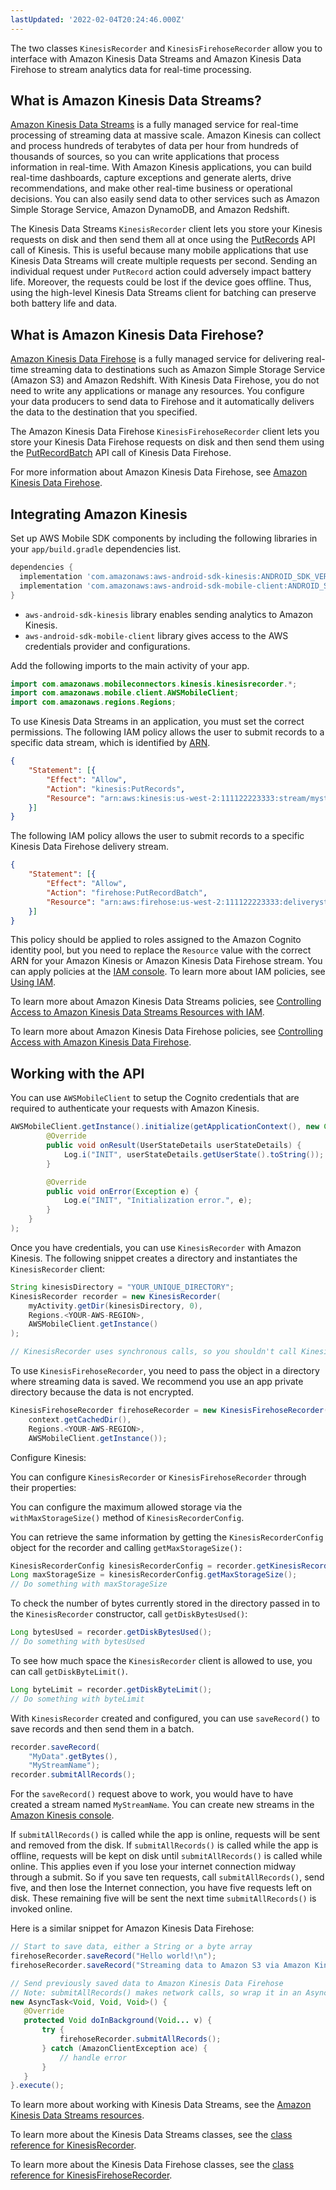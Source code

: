 ```yaml
---
lastUpdated: '2022-02-04T20:24:46.000Z'
---
```

The two classes `KinesisRecorder` and `KinesisFirehoseRecorder` allow you to interface with Amazon Kinesis Data Streams and Amazon Kinesis Data Firehose to stream analytics data for real-time processing.

## What is Amazon Kinesis Data Streams?

[Amazon Kinesis Data Streams](http://aws.amazon.com/kinesis/) is a fully managed service for real-time processing of streaming data at massive scale. Amazon Kinesis can collect and process hundreds of terabytes of data per hour from hundreds of thousands of sources, so you can write applications that process information in real-time. With Amazon Kinesis applications, you can build real-time dashboards, capture exceptions and generate alerts, drive recommendations, and make other real-time business or operational decisions. You can also easily send data to other services such as Amazon Simple Storage Service, Amazon DynamoDB, and Amazon Redshift.

The Kinesis Data Streams `KinesisRecorder` client lets you store your Kinesis requests on disk and then send them all at once using the [PutRecords](https://docs.aws.amazon.com/kinesis/latest/APIReference/API_PutRecords.html) API call of Kinesis. This is useful because many mobile applications that use Kinesis Data Streams will create multiple requests per second. Sending an individual request under `PutRecord` action could adversely impact battery life. Moreover, the requests could be lost if the device goes offline. Thus, using the high-level Kinesis Data Streams client for batching can preserve both battery life and data.

## What is Amazon Kinesis Data Firehose?

[Amazon Kinesis Data Firehose](http://aws.amazon.com/kinesis/firehose/) is a fully managed service for delivering real-time streaming data to destinations such as Amazon Simple Storage Service (Amazon S3) and Amazon Redshift. With Kinesis Data Firehose, you do not need to write any applications or manage any resources. You configure your data producers to send data to Firehose and it automatically delivers the data to the destination that you specified.

The Amazon Kinesis Data Firehose `KinesisFirehoseRecorder` client lets you store your Kinesis Data Firehose requests on disk and then send them using the [PutRecordBatch](https://docs.aws.amazon.com/firehose/latest/APIReference/API_PutRecordBatch.html) API call of Kinesis Data Firehose.

For more information about Amazon Kinesis Data Firehose, see [Amazon Kinesis Data Firehose](http://docs.aws.amazon.com/firehose/latest/dev/what-is-this-service.html).

## Integrating Amazon Kinesis

Set up AWS Mobile SDK components by including the following libraries in your `app/build.gradle` dependencies list.

```groovy
dependencies {
  implementation 'com.amazonaws:aws-android-sdk-kinesis:ANDROID_SDK_VERSION'
  implementation 'com.amazonaws:aws-android-sdk-mobile-client:ANDROID_SDK_VERSION'
}
```

* `aws-android-sdk-kinesis` library enables sending analytics to Amazon Kinesis.
* `aws-android-sdk-mobile-client` library gives access to the AWS credentials provider and configurations.

Add the following imports to the main activity of your app.

```java
import com.amazonaws.mobileconnectors.kinesis.kinesisrecorder.*;
import com.amazonaws.mobile.client.AWSMobileClient;
import com.amazonaws.regions.Regions;
```

To use Kinesis Data Streams in an application, you must set the correct permissions. The following IAM policy allows the user to submit records to a specific data stream, which is identified by [ARN](http://docs.aws.amazon.com/general/latest/gr/aws-arns-and-namespaces.html).

```json
{
    "Statement": [{
        "Effect": "Allow",
        "Action": "kinesis:PutRecords",
        "Resource": "arn:aws:kinesis:us-west-2:111122223333:stream/mystream"
    }]
}
```

The following IAM policy allows the user to submit records to a specific  Kinesis Data Firehose delivery stream.

```json
{
    "Statement": [{
        "Effect": "Allow",
        "Action": "firehose:PutRecordBatch",
        "Resource": "arn:aws:firehose:us-west-2:111122223333:deliverystream/mystream"
    }]
}
```

This policy should be applied to roles assigned to the Amazon Cognito identity pool, but you need to replace the `Resource` value with the correct ARN for your Amazon Kinesis or Amazon Kinesis Data Firehose stream. You can apply policies at the [IAM console](https://console.aws.amazon.com/iam/). To learn more about IAM policies, see [Using IAM](http://docs.aws.amazon.com/IAM/latest/UserGuide/IAM_Introduction.html).

To learn more about Amazon Kinesis Data Streams policies, see [Controlling Access to Amazon Kinesis Data Streams Resources with IAM](http://docs.aws.amazon.com/kinesis/latest/dev/kinesis-using-iam.html).

To learn more about Amazon Kinesis Data Firehose policies, see [Controlling Access with Amazon Kinesis Data Firehose](http://docs.aws.amazon.com/firehose/latest/dev/controlling-access.html).

## Working with the API

You can use `AWSMobileClient` to setup the Cognito credentials that are required to authenticate your requests with Amazon Kinesis.

```java
AWSMobileClient.getInstance().initialize(getApplicationContext(), new Callback<UserStateDetails>() {
        @Override
        public void onResult(UserStateDetails userStateDetails) {
            Log.i("INIT", userStateDetails.getUserState().toString());
        }

        @Override
        public void onError(Exception e) {
            Log.e("INIT", "Initialization error.", e);
        }
    }
);
```

Once you have credentials, you can use `KinesisRecorder` with Amazon Kinesis. The following snippet creates a directory and instantiates the `KinesisRecorder` client:

```java
String kinesisDirectory = "YOUR_UNIQUE_DIRECTORY";
KinesisRecorder recorder = new KinesisRecorder(
    myActivity.getDir(kinesisDirectory, 0),
    Regions.<YOUR-AWS-REGION>,
    AWSMobileClient.getInstance()
);

// KinesisRecorder uses synchronous calls, so you shouldn't call KinesisRecorder methods on the main thread.
```

To use `KinesisFirehoseRecorder`, you need to pass the object in a directory where streaming data is saved. We recommend you use an app private directory because the data is not encrypted.

```java
KinesisFirehoseRecorder firehoseRecorder = new KinesisFirehoseRecorder(
    context.getCachedDir(),
    Regions.<YOUR-AWS-REGION>,
    AWSMobileClient.getInstance());
```

Configure Kinesis:

You can configure `KinesisRecorder` or `KinesisFirehoseRecorder` through their properties:

You can configure the maximum allowed storage via the `withMaxStorageSize()` method of `KinesisRecorderConfig`.

You can retrieve the same information by getting the `KinesisRecorderConfig` object for the recorder and calling `getMaxStorageSize():`

```java
KinesisRecorderConfig kinesisRecorderConfig = recorder.getKinesisRecorderConfig();
Long maxStorageSize = kinesisRecorderConfig.getMaxStorageSize();
// Do something with maxStorageSize
```

To check the number of bytes currently stored in the directory passed in to the `KinesisRecorder` constructor, call `getDiskBytesUsed()`:

```java
Long bytesUsed = recorder.getDiskBytesUsed();
// Do something with bytesUsed
```

To see how much space the `KinesisRecorder` client is allowed to use, you can call `getDiskByteLimit()`.

```java
Long byteLimit = recorder.getDiskByteLimit();
// Do something with byteLimit
```

With `KinesisRecorder` created and configured, you can use `saveRecord()` to save records and then send them in a batch.

```java
recorder.saveRecord(
	"MyData".getBytes(),
	"MyStreamName");
recorder.submitAllRecords();
```

For the `saveRecord()` request above to work, you would have to have created a stream named `MyStreamName`. You can create new streams in the [Amazon Kinesis console](https://console.aws.amazon.com/kinesis).

If `submitAllRecords()` is called while the app is online, requests will be sent and removed from the disk. If `submitAllRecords()` is called while the app is offline, requests will be kept on disk until `submitAllRecords()` is called while online. This applies even if you lose your internet connection midway through a submit. So if you save ten requests, call `submitAllRecords()`, send five, and then lose the Internet connection, you have five requests left on disk. These remaining five will be sent the next time `submitAllRecords()` is invoked online.

Here is a similar snippet for Amazon Kinesis Data Firehose:

```java
// Start to save data, either a String or a byte array
firehoseRecorder.saveRecord("Hello world!\n");
firehoseRecorder.saveRecord("Streaming data to Amazon S3 via Amazon Kinesis Data Firehose is easy.\n");

// Send previously saved data to Amazon Kinesis Data Firehose
// Note: submitAllRecords() makes network calls, so wrap it in an AsyncTask.
new AsyncTask<Void, Void, Void>() {
   @Override
   protected Void doInBackground(Void... v) {
       try {
           firehoseRecorder.submitAllRecords();
       } catch (AmazonClientException ace) {
           // handle error
       }
   }
}.execute();
```

To learn more about working with Kinesis Data Streams, see the [Amazon Kinesis Data Streams resources](http://aws.amazon.com/kinesis/developer-resources/).

To learn more about the Kinesis Data Streams classes, see the [class reference for KinesisRecorder](https://aws-amplify.github.io/aws-sdk-android/docs/reference/com/amazonaws/mobileconnectors/kinesis/kinesisrecorder/KinesisRecorder.html).

To learn more about the Kinesis Data Firehose classes, see the [class reference for KinesisFirehoseRecorder](https://aws-amplify.github.io/aws-sdk-android/docs/reference/com/amazonaws/mobileconnectors/kinesis/kinesisrecorder/KinesisFirehoseRecorder.html).
